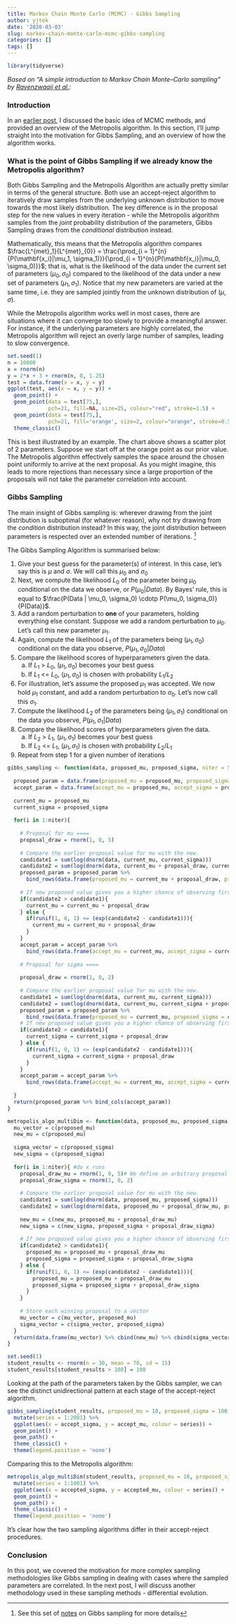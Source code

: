 ```yaml
---
title: Markov Chain Monte Carlo (MCMC) - Gibbs Sampling
author: yjtek
date: '2020-03-03'
slug: markov-chain-monte-carlo-mcmc-gibbs-sampling
categories: []
tags: []
---
```


```r
library(tidyverse)
```

*Based on "A simple introduction to Markov Chain Monte–Carlo sampling" by [Ravenzwaaij et al.](https://link.springer.com/content/pdf/10.3758%2Fs13423-016-1015-8.pdf):*

### Introduction

In an [earlier post](/2020/03/01/markov-chain-monte-carlo-mcmc-metropolis-hastings/), I discussed the basic idea of MCMC methods, and provided an overview of the Metropolis algorithm. In this section, I'll jump straight into the motivation for Gibbs Sampling, and an overview of how the algorithm works.

### What is the point of Gibbs Sampling if we already know the Metropolis algorithm?

Both Gibbs Sampling and the Metropolis Algorithm are actually pretty similar in terms of the general structure. Both use an accept-reject algorithm to iteratively draw samples from the underlying unknown distribution to move towards the most likely distribution. The key difference is in the proposal step for the new values in every iteration - while the Metropolis algorithm samples from the *joint* probability distribution of the parameters, Gibbs Sampling draws from the *conditional* distribution instead. 

Mathematically, this means that the Metropolis algorithm compares $\frac{L^{met}_1}{L^{met}_{0}} = \frac{\prod_{i = 1}^{n}{P(\mathbf{x_i}|\mu_1, \sigma_1)}}{\prod_{i = 1}^{n}{P(\mathbf{x_i}|\mu_0, \sigma_0)}}$; that is, what is the likelihood of the data under the current set of parameters $(\mu_0, \sigma_0)$ compared to the likelihood of the data under a new set of parameters $(\mu_1, \sigma_1)$. Notice that my new parameters are varied at the same time, i.e. they are sampled jointly from the unknown distribution of $(\mu, \sigma)$.

While the Metropolis algorithm works well in most cases, there are situations where it can converge too slowly to provide a meaningful answer. For instance, if the underlying parameters are highly correlated, the Metropolis algorithm will reject an overly large number of samples, leading to slow convergence. 

```r
set.seed(1)
n = 10000
x = rnorm(n)
y = 2*x + 3 + rnorm(n, 0, 1.25)
test = data.frame(x = x, y = y)
ggplot(test, aes(x = x, y = y)) +
  geom_point() + 
  geom_point(data = test[75,],
             pch=21, fill=NA, size=25, colour="red", stroke=1.5) + 
  geom_point(data = test[75,],
             pch=21, fill='orange', size=2, colour="orange", stroke=0.5) +
  theme_classic()
```

This is best illustrated by an example. The chart above shows a scatter plot of 2 parameters. Suppose we start off at the orange point as our prior value. The Metropolis algorithm effectively samples the space around the chosen point uniformly to arrive at the next proposal. As you might imagine, this leads to more rejections than necessary since a large proportion of the proposals will not take the parameter correlation into account.

### Gibbs Sampling

The main insight of Gibbs sampling is: wherever drawing from the joint distribution is suboptimal (for whatever reason), why not try drawing from the *condition* distribution instead? In this way, the joint distribution between parameters is respected over an extended number of iterations. ^[See this set of [notes](http://www2.stat.duke.edu/~rcs46/modern_bayes17/lecturesModernBayes17/lecture-7/07-gibbs.pdf) on Gibbs sampling for more details]

The Gibbs Sampling Algorithm is summarised below: <br>

1. Give your best guess for the parameter(s) of interest. In this case, let's say this is $\mu$ and $\sigma$. We will call this $\mu_0$ and $\sigma_0$
2. Next, we compute the likelihood $L_0$ of the parameter being $\mu_0$ conditional on the data we observe, or $P(\mu_0 | Data)$. By Bayes' rule, this is equal to $\frac{P(Data | \mu_0, \sigma_0) \cdotp P(\mu_0, \sigma_0)}{P(Data)}$.
3. Add a random perturbation to **one** of your parameters, holding everything else constant. Suppose we add a random perturbation to $\mu_0$. Let's call this new parameter $\mu_1$.
4. Again, compute the likelihood $L_1$ of the parameters being $(\mu_1, \sigma_0)$ conditional on the data you observe, $P(\mu_1, \sigma_0 | Data)$
5. Compare the likelihood scores of hyperparameters given the data. 
    a. If $L_1$ > $L_0$, $(\mu_1, \sigma_0)$ becomes your best guess
    b. If $L_1$ <= $L_0$, $(\mu_1, \sigma_0)$ is chosen with probability $L_1 / L_2$
6. For illustration, let's assume the proposed $\mu_1$ was accepted. We now hold $\mu_1$ constant, and add a random perturbation to $\sigma_0$. Let's now call this $\sigma_1$.
7. Compute the likelihood $L_2$ of the parameters being $(\mu_1, \sigma_1)$ conditional on the data you observe, $P(\mu_1, \sigma_1 | Data)$
8. Compare the likelihood scores of hyperparameters given the data. 
    a. If $L_2$ > $L_1$, $(\mu_1, \sigma_1)$ becomes your best guess
    b. If $L_2$ <= $L_1$, $(\mu_1, \sigma_1)$ is chosen with probability $L_2 / L_1$
9. Repeat from step 1 for a given number of iterations

```r
gibbs_sampling <- function(data, proposed_mu, proposed_sigma, niter = 500){
  
  proposed_param = data.frame(proposed_mu = proposed_mu, proposed_sigma = proposed_sigma)
  accept_param = data.frame(accept_mu = proposed_mu, accept_sigma = proposed_sigma)
  
  current_mu = proposed_mu
  current_sigma = proposed_sigma
  
  for(i in 1:niter){
    
    # Proposal for mu ====
    proposal_draw = rnorm(1, 0, 5)
    
    # Compare the earlier proposal value for mu with the new. 
    candidate1 = sum(log(dnorm(data, current_mu, current_sigma)))
    candidate2 = sum(log(dnorm(data, current_mu + proposal_draw, current_sigma)))
    proposed_param = proposed_param %>%
      bind_rows(data.frame(proposed_mu = current_mu + proposal_draw, proposed_sigma = current_sigma))
    
    # If new proposed value gives you a higher chance of observing first_value, accept it. Otherwise, accept new proposal with probability proportionate to how much lower the posterior is compared to the original proposal. This prevents getting stuck in local maxima.
    if(candidate2 > candidate1){
      current_mu = current_mu + proposal_draw
    } else {
      if(runif(1, 0, 1) <= (exp(candidate2 - candidate1))){
        current_mu = current_mu + proposal_draw
      }
    }
    accept_param = accept_param %>%
      bind_rows(data.frame(accept_mu = current_mu, accept_sigma = current_sigma))
    
    # Proposal for sigma ====
    
    proposal_draw = rnorm(1, 0, 2)
    
    # Compare the earlier proposal value for mu with the new. 
    candidate1 = sum(log(dnorm(data, current_mu, current_sigma)))
    candidate2 = sum(log(dnorm(data, current_mu, current_sigma + proposal_draw)))
    proposed_param = proposed_param %>%
      bind_rows(data.frame(proposed_mu = current_mu, proposed_sigma = current_sigma + proposal_draw))
    # If new proposed value gives you a higher chance of observing first_value, accept it. Otherwise, accept new proposal with probability proportionate to how much lower the posterior is compared to the original proposal. This prevents getting stuck in local maxima.
    if(candidate2 > candidate1){
      current_sigma = current_sigma + proposal_draw
    } else {
      if(runif(1, 0, 1) <= (exp(candidate2 - candidate1))){
        current_sigma = current_sigma + proposal_draw
      }
    }
    accept_param = accept_param %>%
      bind_rows(data.frame(accept_mu = current_mu, accept_sigma = current_sigma))
    
  }
  return(proposed_param %>% bind_cols(accept_param))
}
```

```r
metropolis_algo_multiDim <- function(data, proposed_mu, proposed_sigma, niter = 500){
  mu_vector = c(proposed_mu)
  new_mu = c(proposed_mu)
  
  sigma_vector = c(proposed_sigma)
  new_sigma = c(proposed_sigma)
  
  for(i in 1:niter){ #do x runs
    proposal_draw_mu = rnorm(1, 0, 5)# We define an arbitrary proposal mechanism; in this case, you draw from a normal distribution with mean 0 and sd 5
    proposal_draw_sigma = rnorm(1, 0, 2)
    
    # Compare the earlier proposal value for mu with the new. 
    candidate1 = sum(log(dnorm(data, proposed_mu, proposed_sigma)))
    candidate2 = sum(log(dnorm(data, proposed_mu + proposal_draw_mu, proposed_sigma + proposal_draw_sigma)))
    
    new_mu = c(new_mu, proposed_mu + proposal_draw_mu)
    new_sigma = c(new_sigma, proposed_sigma + proposal_draw_sigma)
    
    # If new proposed value gives you a higher chance of observing first_value, accept it. Otherwise, accept new proposal with probability proportionate to how much lower the posterior is compared to the original proposal. This prevents getting stuck in local maxima.
    if(candidate2 > candidate1){
      proposed_mu = proposed_mu + proposal_draw_mu
      proposed_sigma = proposed_sigma + proposal_draw_sigma
    } else {
      if(runif(1, 0, 1) <= (exp(candidate2 - candidate1))){
        proposed_mu = proposed_mu + proposal_draw_mu
        proposed_sigma = proposed_sigma + proposal_draw_sigma
      }
    }
    
    # Store each winning proposal to a vector
    mu_vector = c(mu_vector, proposed_mu)
    sigma_vector = c(sigma_vector, proposed_sigma)
  }
  return(data.frame(mu_vector) %>% cbind(new_mu) %>% cbind(sigma_vector) %>% cbind(new_sigma) %>% `colnames<-`(c('accepted_mu', 'proposed_mu', 'accepted_sigma', 'proposed_sigma')))
}
```

```r
set.seed(1)
student_results <- rnorm(n = 30, mean = 70, sd = 15)
student_results[student_results > 100] = 100
```

Looking at the path of the parameters taken by the Gibbs sampler, we can see the distinct unidirectional pattern at each stage of the accept-reject algorithm.

```r
gibbs_sampling(student_results, proposed_mu = 10, proposed_sigma = 100, niter = 1000) %>%
  mutate(series = 1:2001) %>%
  ggplot(aes(x = accept_sigma, y = accept_mu, colour = series)) +
  geom_point() +
  geom_path() +
  theme_classic() +
  theme(legend.position = 'none')
```

Comparing this to the Metropolis algorithm:

```r
metropolis_algo_multiDim(student_results, proposed_mu = 10, proposed_sigma = 100, niter = 1000) %>%
  mutate(series = 1:1001) %>%
  ggplot(aes(x = accepted_sigma, y = accepted_mu, colour = series)) +
  geom_point() +
  geom_path() +
  theme_classic() +
  theme(legend.position = 'none')
```

It's clear how the two sampling algorithms differ in their accept-reject procedures.

### Conclusion

In this post, we covered the motivation for more complex sampling methodologies like Gibbs sampling in dealing with cases where the sampled parameters are correlated. In the next post, I will discuss another methodology used in these sampling methods - differential evolution.